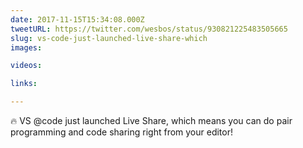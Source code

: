 ```yaml
---
date: 2017-11-15T15:34:08.000Z
tweetURL: https://twitter.com/wesbos/status/930821225483505665
slug: vs-code-just-launched-live-share-which
images:

videos:

links:

---
```

🔥 VS @code just launched Live Share, which means you can do pair programming and code sharing right from your editor!
